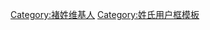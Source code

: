{{Userbox-2
  |id1=<big>褚</big>
  |id1-c=#FFFFFF
  |info=這個用戶姓'''[[褚姓|褚]]'''。
  |info-c=#FFFFFF
  |info-s=10
  |border-c=red
  |id2-c=#0000ff
  |id2-fc=#FFFFFF
  |id2=[[:Category:褚姓维基人|<span lang="zh" style="font-family: ; color: #FFFFFF;">Chu</span>]]
}}
<includeonly>[[Category:褚姓维基人]]</includeonly><noinclude>[[Category:姓氏用户框模板]]</noinclude>